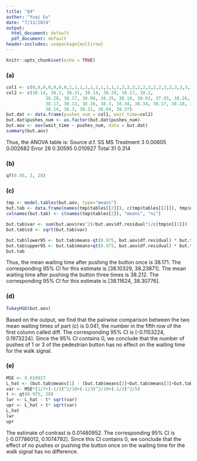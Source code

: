 ```yaml
---
title: "Q4"
author: "Yuqi Gu"
date: "7/13/2024"
output:
  html_document: default
  pdf_document: default
header-includes: usepackage{multirow}
---
```


```r
knitr::opts_chunk$set(echo = TRUE)
```

### (a)
```r
col1 <- c(0,0,0,0,0,0,0,1,1,1,1,1,1,1,1,1,1,2,2,2,2,2,2,2,2,2,2,3,3,3,3,3)
col2 <- c(38.14, 38.2, 38.31, 38.14, 38.29, 38.17, 38.2,
               38.28, 38.17, 38.08, 38.25, 38.18, 38.03, 37.95, 38.26, 38.3, 38.21,
               38.17, 38.13, 38.16, 38.3, 38.34, 38.34, 38.17, 38.18, 38.09, 38.06,
               38.14, 38.3, 38.21, 38.04, 38.37)
but.dat <- data.frame(pushes_num = col1, wait_time=col2)
but.dat$pushes_num <- as.factor(but.dat$pushes_num)
but.aov <- aov(wait_time ~ pushes_num, data = but.dat)
summary(but.aov)
```
Thus, the ANOVA table is:
Source    d.f.    SS          MS
Treatment 3       0.00805     0.002682
Error     28      0.30595     0.010927 
Total     31      0.314


### (b)
```r
qf(0.95, 3, 28)
```



### (c)
```r
tmp <- model.tables(but.aov, type="means")
but.tab <- data.frame(names(tmp$tables[[2]]), c(tmp$tables[[2]]), tmp$n[[1]])
colnames(but.tab) <- c(names(tmp$tables[2]), "means", "ni")

but.tab$var <- sum(but.aov$res^2)/but.aov$df.residual*1/c(tmp$n[[1]])
but.tab$sd <- sqrt(but.tab$var)

but.tab$lower95 <- but.tab$means-qt(0.975, but.aov$df.residual) * but.tab$sd
but.tab$upper95 <- but.tab$means+qt(0.975, but.aov$df.residual) * but.tab$sd
but.tab
```
Thus, the mean waiting time after pushing the button once is 38.171. The corresponding 95% CI for this estimate is [38.10329, 38.23871]. The mean waiting time after pushing the button three times is 38.212. The corresponding 95% CI for this estimate is [38.11624, 38.30776].

### (d)
```r
TukeyHSD(but.aov)
```
Based on the output, we find that the pairwise comparison between the two mean waiting times of part (c) is 0.041, the number in the fifth row of the first column called diff. The corresponding 95% CI is [-0.1153224, 0.1973224]. Since the 95% CI contains 0, we conclude that the number of pushes of 1 or 3 of the pedestrian button has no effect on the waiting time for the walk signal.

### (e)
```r
MSE <- 0.010927
L_hat <- (but.tab$means[1] - (but.tab$means[2]+but.tab$means[3]+but.tab$means[4])/3)
var <- MSE*(1/7+(-1/3)^2/10+(-1/3)^2/10+(-1/3)^2/5)
t <- qt(0.975, 28)
lwr <- L_hat - t* sqrt(var)
upr <- L_hat + t* sqrt(var)
L_hat
lwr
upr
```

The estimate of contrast is 0.01480952. The corresponding 95% CI is [-0.07786012, 0.1074792]. Since this CI contains 0, we conclude that the effect of no pushes or pushing the button once on the waiting time for the walk signal has no difference.


